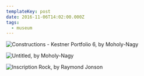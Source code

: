 ```yaml
---
templateKey: post
date: 2016-11-06T14:02:00.000Z
tags:
  - museum
---
```

![](../../assets/art/20161106-constructions.jpg "Constructions - Kestner Portfolio 6, by Moholy-Nagy")

![](../../assets/art/20161106-untitled.jpg "Untitled, by Moholy-Nagy")

![](../../assets/art/20161106-inscription-rock.jpg "Inscription Rock, by Raymond Jonson")